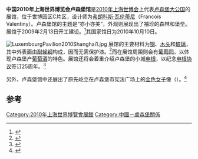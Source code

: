 {{Infobox building
| building_name       = 2010年上海世博会卢森堡馆
| native_building_name= 
| former_names        =
| alternate_names     =
| image               = Luxemburg Pavilion.jpg
| caption             = 
| map_type            = 
| altitude            = 
| building_type       = 
| architectural_style = 
| structural_system   = 
| cost                = 
| ren_cost            =
| location            = [[上海|上海]]世博园区C片区
| address             = 
| client              = 
| owner               = 
| current_tenants     = 
| landlord            = 
| coordinates         = 
| start_date          = 2009年2月13日
| completion_date     = 
| inauguration_date   =
| renovation_date     = 
| demolition_date     = 
| destruction_date    = 
| height              = 
| diameter            = 
| other_dimensions    = 
| floor_count         = 
| floor_area          = 
| main_contractor     = 
| architect           = [[弗朗科斯·瓦伦蒂尼|弗朗科斯·瓦伦蒂尼]]
| architecture_firm   = 
| structural_engineer = 
| services_engineer   = 
| civil_engineer      = 
| other_designers     = 
| quantity_surveyor   = 
| awards              = 
| ren_architect       =
| ren_firm            =
| ren_str_engineer    = 
| ren_serv_engineer   = 
| ren_civ_engineer    = 
| ren_oth_designers   = 
| ren_qty_surveyor    = 
| ren_awards          = 
| references          = 
}}

'''中国2010年上海世界博览会卢森堡馆'''是[[2010年上海世博会|2010年上海世博会]]上代表[[卢森堡大公国|卢森堡大公国]]的展馆，位于世博园区C片区，设计师为[[弗朗科斯·瓦伦蒂尼|弗朗科斯·瓦伦蒂尼]]（Francois Valentiny）。卢森堡馆的主题是“亦小亦美”，外观则展现出了袖珍的森林和堡垒。展馆于2009年2月13日开工建设。<ref>{{cite web|url=http://www.expo2010.cn/czsw/czgmb/czglsb/index.htm|title=卢森堡馆|publisher=上海世博会官网|accessdate=2010-03-12|deadurl=yes|archiveurl=https://web.archive.org/web/20100324160315/http://www.expo2010.cn/czsw/czgmb/czglsb/index.htm|archivedate=2010-03-24}}</ref>其国家馆日为2010年10月10日。

[[File:LuxembourgPavilion2010Shanghai1.jpg|thumb]]
展馆的主要材料为[[钢|钢]]、[[木头|木头]]和[[玻璃|玻璃]]，其中外表面由[[耐候钢|耐候钢]]构成，因而无需保护漆。<ref>{{cite web|url=http://2010.qq.com/a/20100225/000046.htm|title=卢森堡馆设计师打造“亦小亦美”|publisher=腾讯世博|accessdate=2010-03-12|archive-date=2019-01-23|archive-url=https://web.archive.org/web/20190123191216/https://2010.qq.com/a/20100225/000046.htm|dead-url=no}}</ref>而在展馆周围则会有[[葡萄园|葡萄园]]，以体现卢森堡产[[葡萄酒|葡萄酒]]的特色。展馆还将会着重介绍卢森堡的小城[[申根|申根]]，以纪念[[申根协议|申根协议]]签订25周年。<ref>{{cite web|url=http://2010.qq.com/a/20090803/000051.htm|title=卢森堡馆馆长：展馆旁建葡萄园 奉献特色饮食|publisher=腾讯世博|accessdate=2010-03-12}}</ref>

另外，卢森堡馆中还展出了原先屹立在卢森堡市宪法广场上的[[金色女子|金色女子]]像（{{lang|en|Gëlle Fra}}）。<ref>{{cite web|url=http://www.gmw.cn/content/2010-04/29/content_1106583.htm|title=卢森堡馆欢迎大使金色女子像揭幕|publisher=光明网|accessdate=2010-05-08}}</ref>

==参考==
{{Commonscat|Luxembourg Pavilion of Expo 2010|2010年上海世博会卢森堡馆}}
{{reflist}}

{{2010年上海世博会展馆}}
[[Category:2010年上海世界博覽會展館|Category:2010年上海世界博覽會展館]]
[[Category:中國－盧森堡關係|Category:中國－盧森堡關係]]